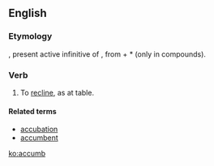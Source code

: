 ==English==

===Etymology===
{{etyl|la|en}} {{m|la|accumbere}}, present active infinitive of {{m|la|accumbō||recline (at a table)}}, from {{m|la|ad}} + *{{m|la||cumbō|lie down}} (only in compounds).

===Verb===
{{en-verb}}

# {{label|en|obsolete}} To [[recline]], as at table.

====Related terms====
* [[accubation]]
* [[accumbent]]

[[ko:accumb]]